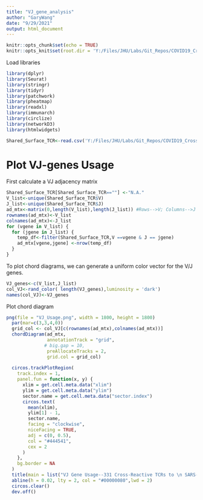 ```yaml
---
title: "VJ_gene_analysis"
author: "GaryWang"
date: "9/29/2021"
output: html_document
---
```


```r
knitr::opts_chunk$set(echo = TRUE)
knitr::opts_knit$set(root.dir = 'Y:/Files/JHU/Labs/Git_Repos/COVID19_Cross_Reference')
```
Load libraries
```r
library(dplyr)
library(Seurat)
library(stringr)
library(tidyr)
library(patchwork)
library(pheatmap)
library(readxl)
library(immunarch)
library(circlize)
library(networkD3)
library(htmlwidgets)
```

```r
Shared_Surface_TCR<-read.csv('Y:/Files/JHU/Labs/Git_Repos/COVID19_Cross_Reference/Data/Output/M1_Common_Surface.csv')
```
# Plot VJ-genes Usage
First calculate a VJ adjacency matrix
```r
Shared_Surface_TCR[Shared_Surface_TCR==""] <-"N.A." 
V_list<-unique(Shared_Surface_TCR$V)
J_list<-unique(Shared_Surface_TCR$J)
ad_mtx<-matrix(0,length(V_list),length(J_list)) #Rows-->V; Columns-->J
rownames(ad_mtx)<-V_list
colnames(ad_mtx)<-J_list
for (vgene in V_list) {
  for (jgene in J_list) {
    temp_df<-filter(Shared_Surface_TCR,V ==vgene & J == jgene)
    ad_mtx[vgene,jgene] <-nrow(temp_df)
  }
}
```
To plot chord diagrams, we can generate a uniform color vector for the V/J genes.
```r
VJ_genes<-c(V_list,J_list)
col_VJ<-rand_color( length(VJ_genes),luminosity = 'dark')
names(col_VJ)<-VJ_genes
```
Plot chord diagram
```r
png(file = "VJ_Usage.png", width = 1800, height = 1800)
  par(mar=c(3,3,4,0))
  grid_col <- col_VJ[c(rownames(ad_mtx),colnames(ad_mtx))] 
  chordDiagram(ad_mtx,
               annotationTrack = "grid",
              # big.gap = 10,
               preAllocateTracks = 2,
               grid.col = grid_col)
    
  circos.trackPlotRegion(
    track.index = 1,
    panel.fun = function(x, y) {
      xlim = get.cell.meta.data("xlim")
      ylim = get.cell.meta.data("ylim")
      sector.name = get.cell.meta.data("sector.index")
      circos.text(
        mean(xlim),
        ylim[1] - 1,
        sector.name,
        facing = "clockwise",
        niceFacing = TRUE,
        adj = c(0, 0.5),
        col = "#444541",
        cex = 2
      )
    },
    bg.border = NA
  )
  title(main = list("VJ Gene Usage--331 Cross-Reactive TCRs to \n SARS-CoV2 Spike Protein and M1",cex = 4), outer = F, line = -6)
  abline(h = 0.02, lty = 2, col = "#00000080",lwd = 2)
  circos.clear()
  dev.off()
```

